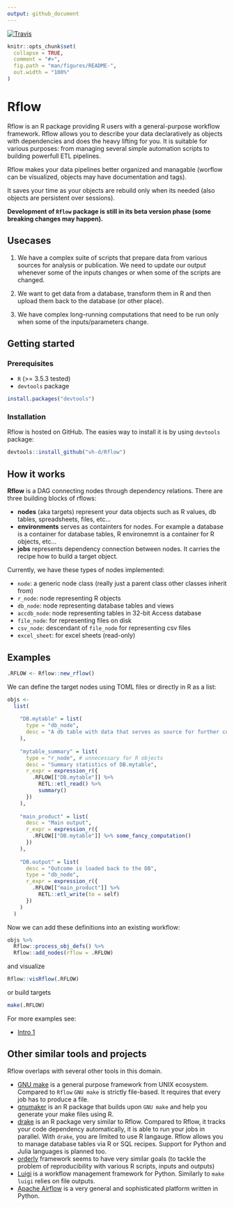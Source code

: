 ```yaml
---
output: github_document
---
```


<!-- README.md is generated from README.Rmd. Please edit that file -->

<a href="https://travis-ci.org/vh-d/Rflow"><img src="https://travis-ci.org/vh-d/Rflow.svg?branch=master" alt="Travis"></a>

```r
knitr::opts_chunk$set(
  collapse = TRUE,
  comment = "#>",
  fig.path = "man/figures/README-",
  out.width = "100%"
)

```

# Rflow


Rflow is an R package providing R users with a general-purpose workflow framework. Rflow allows you to describe your data declaratively as objects with dependencies and does the heavy lifting for you. It is suitable for various purposes: from managing several simple automation scripts to building powerfull ETL pipelines.


Rflow makes your data pipelines better organized and managable (worflow can be visualized, objects may have documentation and tags).

It saves your time as your objects are rebuild only when its needed (also objects are persistent over sessions).


**Development of `Rflow` package is still in its beta version phase (some breaking changes may happen).**


## Usecases

1. We have a complex suite of scripts that prepare data from various sources for analysis or publication. We need to update our output whenever some of the inputs changes or when some of the scripts are changed.

2. We want to get data from a database, transform them in R and then upload them back to the database (or other place).

3. We have complex long-running computations that need to be run only when some of the inputs/parameters change.


## Getting started


### Prerequisites

* `R` (>= 3.5.3 tested)
* `devtools` package

```r
install.packages("devtools")
```


### Installation

Rflow is hosted on GitHub. The easies way to install it is by using `devtools` package:

```r
devtools::install_github("vh-d/Rflow")
```



## How it works

**Rflow** is a DAG connecting nodes through dependency relations. There are three building blocks of rflows:

* **nodes** (aka targets) represent your data objects such as R values, db tables, spreadsheets, files, etc...
* **environments** serves as containters for nodes. For example a database is a container for database tables, R environemnt is a container for R objects, etc...
* **jobs** represents dependency connection between nodes. It carries the recipe how to build a target object.

Currently, we have these types of nodes implemented:

* `node`: a generic node class (really just a parent class other classes inherit from)
* `r_node`: node representing R objects
* `db_node`: node representing database tables and views
* `accdb_node`: node representing tables in 32-bit Access database
* `file_node`: for representing files on disk
* `csv_node`: descendant of `file_node` for representing csv files 
* `excel_sheet`: for excel sheets (read-only)

## Examples

```r
.RFLOW <- Rflow::new_rflow()
```

We can define the target nodes using TOML files or directly in R as a list:

```r
objs <- 
  list(
    
    "DB.mytable" = list(
      type = "db_node",
      desc = "A db table with data that serves as source for further computation"
    ),
    
    "mytable_summary" = list(
      type = "r_node", # unnecessary for R objects
      desc = "Summary statistics of DB.mytable",
      r_expr = expression_r({
        .RFLOW[["DB.mytable"]] %>% 
          RETL::etl_read() %>% 
          summary()
      })
    ),
    
    "main_product" = list(
      desc = "Main output",
      r_expr = expression_r({
        .RFLOW[["DB.mytable"]] %>% some_fancy_computation()
      })
    ),
    
    "DB.output" = list(
      desc = "Outcome is loaded back to the DB",
      type = "db_node",
      r_expr = expression_r({
        .RFLOW[["main_product"]] %>%
          RETL::etl_write(to = self)
      })
    )
  ) 
```

Now we can add these definitions into an existing workflow:

```r
objs %>% 
  Rflow::process_obj_defs() %>% 
  Rflow::add_nodes(rflow = .RFLOW)
```

and visualize

```r
Rflow::visRflow(.RFLOW)
```

or build targets

```r
make(.RFLOW)
```


For more examples see:

* [Intro 1](./examples/intro1/Rflow_intro_1.md)


## Other similar tools and projects

Rflow overlaps with several other tools in this domain.

* [GNU make](https://www.gnu.org/software/make/) is a general purpose framework from UNIX ecosystem. Compared to `Rflow` `GNU make` is strictly file-based. It requires that every job has to produce a file.
* [gnumaker](https://github.com/petebaker/gnumaker) is an R package that builds upon `GNU make` and help you generate your make files using R.
* [drake](https://cran.r-project.org/web/packages/drake/) is an R package very similar to Rflow. Compared to Rflow, it tracks your code dependency automatically, it is able to run your jobs in parallel. With `drake`, you are limited to use R langauge. Rflow allows you to manage database tables via R or SQL recipes. Support for Python and Julia languages is planned too.
* [orderly](https://github.com/vimc/orderly) framework seems to have very similar goals (to tackle the problem of reproducibility with various R scripts, inputs and outputs) 
* [Luigi](https://github.com/spotify/luigi) is a workflow management framework for Python. Similarly to `make` `luigi` relies on file outputs.
* [Apache Airflow](https://airflow.apache.org/) is a very general and sophisticated platform written in Python.



<!-- ## TODO: -->

<!-- * Add more nuanced `verbose` options -->
<!-- * Add proper logging for rflow object -->
<!-- * Allow deleting properties / setting some to NULL -->
<!--   * currently, if a property is deleted update() method ignores it -->
<!-- * Make all public properties active (mutation would trigger persistence storage) -->
<!-- * Make methods initializing and updating properties more generic. -->
<!-- * Improve test coverage -->
